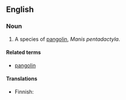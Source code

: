 {{wikipedia|pangolin}}
==English==

===Noun===
{{en-noun|sg=[[Chinese]] [[pangolin]]}}

# A species of [[pangolin]], ''Manis pentadactyla''.

====Related terms====
*[[pangolin]]

====Translations====
{{top}}
*Finnish: {{t|fi|kiinanmuurahaiskäpy}}
{{bottom}}